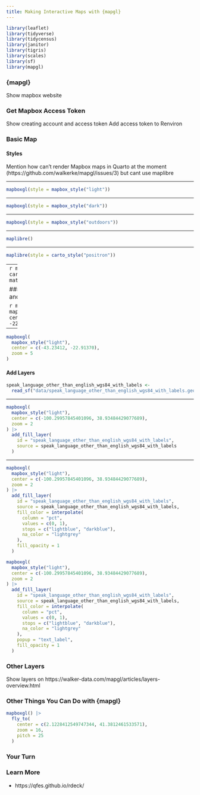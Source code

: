 ```yaml
---
title: Making Interactive Maps with {mapgl}
---
```


```r
library(leaflet)
library(tidyverse)
library(tidycensus)
library(janitor)
library(tigris)
library(scales)
library(sf)
library(mapgl)
```

### {mapgl} {.inverse}

::: {.notes}
Show mapbox website
:::

### Get Mapbox Access Token

::: {.notes}
Show creating account and access token
Add access token to Renviron
:::

### Basic Map {.inverse}

#### Styles {.inverse}

::: {.notes}
Mention how can't render Mapbox maps in Quarto at the moment (https://github.com/walkerke/mapgl/issues/3) but cant use maplibre
:::

---

```r
mapboxgl(style = mapbox_style("light"))
```

---

```r
mapboxgl(style = mapbox_style("dark"))
```

---

```r
mapboxgl(style = mapbox_style("outdoors"))
```

---

```r
maplibre()
```

---

```r
maplibre(style = carto_style("positron"))
```

---
```r
maplibre(style = carto_style("dark-matter"))
```

#### Adjust Center and Zoom

```r
mapboxgl(
  mapbox_style("light"),
  center = c(-43.23412, -22.91370)
)
```

---

```r
mapboxgl(
  mapbox_style("light"),
  center = c(-43.23412, -22.91370),
  zoom = 5
)
```

#### Add Layers

```r
speak_language_other_than_english_wgs84_with_labels <-
  read_sf("data/speak_language_other_than_english_wgs84_with_labels.geojson")
```

---

```r
mapboxgl(
  mapbox_style("light"),
  center = c(-100.29957845401096, 38.93484429077689),
  zoom = 2
) |>
  add_fill_layer(
    id = "speak_language_other_than_english_wgs84_with_labels",
    source = speak_language_other_than_english_wgs84_with_labels
  )
```

---

```r
mapboxgl(
  mapbox_style("light"),
  center = c(-100.29957845401096, 38.93484429077689),
  zoom = 2
) |>
  add_fill_layer(
    id = "speak_language_other_than_english_wgs84_with_labels",
    source = speak_language_other_than_english_wgs84_with_labels,
    fill_color = interpolate(
      column = "pct",
      values = c(0, 1),
      stops = c("lightblue", "darkblue"),
      na_color = "lightgrey"
    ),
    fill_opacity = 1
  )
```

```r
mapboxgl(
  mapbox_style("light"),
  center = c(-100.29957845401096, 38.93484429077689),
  zoom = 2
) |>
  add_fill_layer(
    id = "speak_language_other_than_english_wgs84_with_labels",
    source = speak_language_other_than_english_wgs84_with_labels,
    fill_color = interpolate(
      column = "pct",
      values = c(0, 1),
      stops = c("lightblue", "darkblue"),
      na_color = "lightgrey"
    ),
    popup = "text_label",
    fill_opacity = 1
  )
```

### Other Layers {.inverse}

::: {.notes}
Show layers on https://walker-data.com/mapgl/articles/layers-overview.html
:::

### Other Things You Can Do with {mapgl}

```r
mapboxgl() |>
  fly_to(
    center = c(2.1228412549747344, 41.3812461533571),
    zoom = 16,
    pitch = 25
  )
```

### Your Turn {.your-turn}

### Learn More

- https://qfes.github.io/rdeck/
